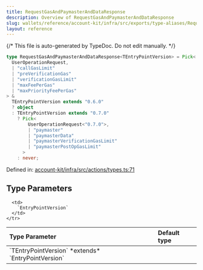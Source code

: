 ```yaml
---
title: RequestGasAndPaymasterAndDataResponse
description: Overview of RequestGasAndPaymasterAndDataResponse
slug: wallets/reference/account-kit/infra/src/exports/type-aliases/RequestGasAndPaymasterAndDataResponse
layout: reference
---
```


{/* This file is auto-generated by TypeDoc. Do not edit manually. */}

```ts
type RequestGasAndPaymasterAndDataResponse<TEntryPointVersion> = Pick<
  UserOperationRequest,
  | "callGasLimit"
  | "preVerificationGas"
  | "verificationGasLimit"
  | "maxFeePerGas"
  | "maxPriorityFeePerGas"
> &
  TEntryPointVersion extends "0.6.0"
  ? object
  : TEntryPointVersion extends "0.7.0"
    ? Pick<
        UserOperationRequest<"0.7.0">,
        | "paymaster"
        | "paymasterData"
        | "paymasterVerificationGasLimit"
        | "paymasterPostOpGasLimit"
      >
    : never;
```

Defined in: [account-kit/infra/src/actions/types.ts:71](https://github.com/alchemyplatform/aa-sdk/blob/08ef11b1fc98663df6a97fa93722c7f14b33f1cc/account-kit/infra/src/actions/types.ts#L71)

## Type Parameters

<table>
  <thead>
    <tr>
      <th align="left">Type Parameter</th>
      <th align="left">Default type</th>
    </tr>
  </thead>

  <tbody>
    <tr>
      <td>
        `TEntryPointVersion` *extends* `EntryPointVersion`
      </td>

      <td>
        `EntryPointVersion`
      </td>
    </tr>

  </tbody>
</table>
